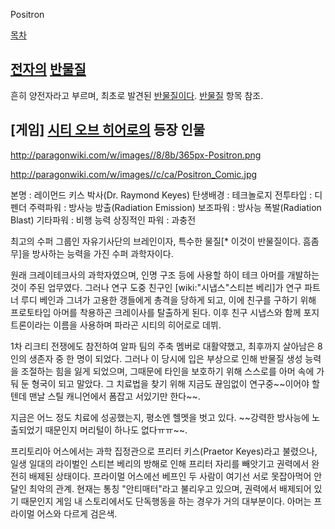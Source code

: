 Positron

[[목차]]
== [[전자]]의 [[반물질]] ==
흔히 양전자라고 부르며, 최초로 발견된 [[반물질]]이다. [[반물질]] 항목 참조. 

== [게임] [[시티 오브 히어로]]의 등장 인물 ==
http://paragonwiki.com/w/images//8/8b/365px-Positron.png

http://paragonwiki.com/w/images//c/ca/Positron_Comic.jpg

본명 : 레이먼드 키스 박사(Dr. Raymond Keyes) 
탄생배경 : 테크놀로지
전투타입 : 디펜더
주력파워 : 방사능 방출(Radiation Emission)
보조파워 : 방사능 폭발(Radiation Blast)
기타파워 : 비행 능력
상징적인 파워 : 과충전


최고의 수퍼 그룹인 자유기사단의 브레인이자, 특수한 물질[* 이것이 반물질이다. 흠좀무]을 방사하는 능력을 가진 수퍼 과학자이다.

원래 크레이테크사의 과학자였으며, 인명 구조 등에 사용할 하이 테크 아머를 개발하는 것이 주된 업무였다. 그러나 연구 도중 친구인 [wiki:"시냅스"스티븐 베리]가 연구 파트너 루디 베인과 그녀가 고용한 갱들에게 총격을 당하게 되고, 이에 친구를 구하기 위해 프로토타입 아머를 착용하곤 크레이사를 탈출하게 된다. 이후 친구 시냅스와 함께 포지트론이라는 이름을 사용하며 파라곤 시티의 히어로로 데뷔. 

1차 리크티 전쟁에도 참전하여 알파 팀의 주축 멤버로 대활약했고, 최후까지 살아남은 8인의 생존자 중 한 명이 되었다. 그러나 이 당시에 입은 부상으로 인해 반물질 생성 능력을 조절하는 힘을 잃게 되었으며, 그때문에 타인을 보호하기 위해 스스로를 아머 속에 가둬 둔 형국이 되고 말았다. 그 치료법을 찾기 위해 지금도 끊임없이 연구중~~이어야 할텐데 맨날 스틸 캐니언에서 폼잡고 서있기만 한다~~.

지금은 어느 정도 치료에 성공했는지, 평소엔 헬멧을 벗고 있다. ~~강력한 방사능에 노출되었기 때문인지 머리털이 하나도 없다ㅠㅠ~~.


프리토리아 어스에서는 과학 집정관으로 프리터 키스(Praetor Keyes)라고 불렸으나, 일생 일대의 라이벌인 스티븐 베리의 방해로 인해 프리터 자리를 빼앗기고 권력에서 완전히 배제된 상태이다. 프라이멀 어스에선 베프인 두 사람이 여기선 서로 못잡아먹어 안달인 최악의 관계. 현재는 통칭 "안티매터"라고 불리우고 있으며, 권력에서 배제되어 있기 때문인지 게임 내 스토리에서도 단독행동을 하는 경우가 거의 대부분이다. 아머는 프라이멀 어스와 다르게 검은색.
